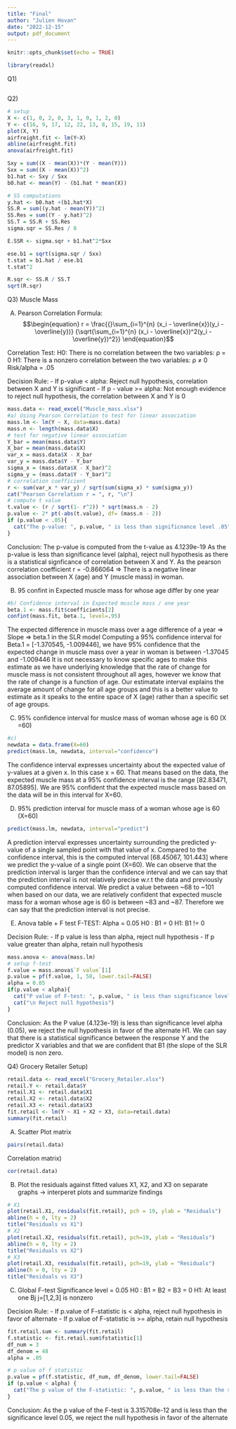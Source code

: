 ```yaml
---
title: "Final"
author: "Julien Hovan"
date: "2022-12-15"
output: pdf_document
---
```


```r
knitr::opts_chunk$set(echo = TRUE)
```
\newcommand{\ci}{\perp\!\!\!\perp}

```r
library(readxl)


```
Q1)
```r
```

Q2)
```r
# setup
X <- c(1, 0, 2, 0, 3, 1, 0, 1, 2, 0)
Y <- c(16, 9, 17, 12, 22, 13, 8, 15, 19, 11)
plot(X, Y)
airfreight.fit <- lm(Y~X)
abline(airfreight.fit)
anova(airfreight.fit)

Sxy = sum((X - mean(X))*(Y - mean(Y)))
Sxx = sum((X - mean(X))^2)
b1.hat <- Sxy / Sxx
b0.hat <- mean(Y) - (b1.hat * mean(X))

# SS computations
y.hat <- b0.hat +(b1.hat*X)
SS.R = sum((y.hat - mean(Y))^2) 
SS.Res = sum((Y - y.hat)^2)
SS.T = SS.R + SS.Res
sigma.sqr = SS.Res / 8

E.SSR <- sigma.sqr + b1.hat^2*Sxx

ese.b1 = sqrt(sigma.sqr / Sxx)
t.stat = b1.hat / ese.b1
t.stat^2

R.sqr <- SS.R / SS.T
sqrt(R.sqr)

```

Q3) Muscle Mass


A)
Pearson Correlation Formula: 
$$\begin{equation}
r = \frac{{}\sum_{i=1}^{n} (x_i - \overline{x})(y_i - \overline{y})}
{\sqrt{\sum_{i=1}^{n} (x_i - \overline{x})^2(y_i - \overline{y})^2}}
\end{equation}$$

Correlation Test:
H0: There is no correlation between the two variables: ρ = 0
H1: There is a nonzero correlation between the two variables: ρ ≠ 0
Risk/alpha = .05

Decision Rule: 
- If p-value < alpha: Reject null hypothesis, correlation between X and Y is significant
- If p - value >= alpha: Not enough evidence to reject null hypothesis, the correlation between X and Y is 0
```r
mass.data <- read_excel("Muscle_mass.xlsx")
#a) Using Pearson Correlation to test for linear association
mass.lm <- lm(Y ~ X, data=mass.data)
mass.n <- length(mass.data$X)
# test for negative linear association 
Y_bar = mean(mass.data$Y)
X_bar = mean(mass.data$X)
var_x = mass.data$X - X_bar
var_y = mass.data$Y - Y_bar
sigma_x = (mass.data$X - X_bar)^2
sigma_y = (mass.data$Y - Y_bar)^2
# correlation coefficient
r <- sum(var_x * var_y) / sqrt(sum(sigma_x) * sum(sigma_y))
cat("Pearson Correlation r = ", r, "\n")
# compute t value 
t.value <- (r / sqrt(1- r^2)) * sqrt(mass.n - 2)
p.value <- 2* pt(-abs(t.value), df= (mass.n - 2))
if (p.value < .05){
  cat("The p-value: ", p.value, " is less than significnance level .05")
}

```
Conclusion:
The p-value is computed from the t-value as 4.1239e-19
As the p-value is less than significance level (alpha), reject null hypothesis as there is a statistical signficance of correlation between X and Y. 
As the pearson correlation coefficient r = -0.866064 => There is a negative linear association between X (age) and Y (muscle mass) in woman.

B) 95 confint in Expected muscle mass for whose age differ by one year
```r
#b) Confidence interval in Expected muscle mass / one year 
beta.1 <- mass.fit$coefficients[2]
confint(mass.fit, beta.1, level=.95)
```
The expected difference in muscle mass over a age difference of a year => Slope => beta.1 in the SLR model
Computing a 95% confidence interval for Beta.1 = [-1.370545, -1.009446], we have 95% confidence that the expected change in muscle mass over a year in woman is between -1.37045 and -1.009446 
It is not necessary to know specific ages to make this estimate as we have underlying knowledge that the rate of change for muscle mass is not consistent throughout all ages, however we know that the rate of change is a function of age. Our estimatate interval explains the average amount of change for all age groups and this is a better value to estimate as it speaks to the entire space of X (age) rather than a specific set of age groups.

C) 95% confidence interval for muslce mass of woman whose age is 60 (X =60)
```r
#c) 
newdata = data.frame(X=60)
predict(mass.lm, newdata, interval="confidence")
```
The confidence interval expresses uncertainty about the expected value of y-values at a given x. In this case x = 60. That means based on the data, the expected muscle mass at a 95% confidence interval is the range [82.83471, 87.05895]. We are 95% confident that the expected muscle mass based on the data will be in this interval for X=60.

D) 95% prediction interval for muscle mass of a woman whose age is 60 (X=60)
```r
predict(mass.lm, newdata, interval="predict")
```
A prediction interval expresses uncertainty surrounding the predicted y-value of a single sampled point with that value of x. Compared to the confidence interval, this is the computed interval [68.45067, 101.443] where we predict the y-value of a single point (X=60). We can observe that the prediction interval is larger than the confidence interval and we can say that the prediction interval is not relatively precise w.r.t the data and previously computed confidence interval. We predict a value between ~68 to ~101 when based on our data, we are relatively confident that expected muscle mass for a woman whose age is 60 is between ~83 and ~87. Therefore we can say that the prediction interval is not precise.

E) Anova table + F test
F-TEST:
Alpha = 0.05
H0 : B1 = 0
H1: B1 != 0

Decision Rule: 
- If p value is less than alpha, reject null hypothesis 
- If p value greater than alpha, retain null hypothesis
```r
mass.anova <- anova(mass.lm)
# setup f-test
f.value = mass.anova$`F value`[1]
p.value = pf(f.value, 1, 58, lower.tail=FALSE)
alpha = 0.05
if(p.value < alpha){
  cat("P value of F-test: ", p.value, " is less than significance level (alpha")
  cat("\n Reject null hypothesis")
}
```
Conclusion: As the P value (4.123e-19) is less than significance level alpha (0.05), we reject the null hypothesis in favor of the alternate H1. We can say that there is a statistical significance between the response Y and the predictor X variables and that we are confident that B1 (the slope of the SLR model) is non zero.

Q4) Grocery Retailer
Setup)
```r
retail.data <- read_excel("Grocery_Retailer.xlsx")
retail.Y <- retail.data$Y
retail.X1 <- retail.data$X1
retail.X2 <- retail.data$X2
retail.X3 <- retail.data$X3
fit.retail <- lm(Y ~ X1 + X2 + X3, data=retail.data)
summary(fit.retail)
```
A) 
Scatter Plot matrix
```r
pairs(retail.data)
```
Correlation matrix)
```r
cor(retail.data)
```
B)
Plot the residuals against fitted values X1, X2, and X3 on separate graphs -> interperet plots and summarize findings
```r
# X1
plot(retail.X1, residuals(fit.retail), pch = 19, ylab = "Residuals")
abline(h = 0, lty = 2)
title("Residuals vs X1")
# X2
plot(retail.X2, residuals(fit.retail), pch=19, ylab = "Residuals")
abline(h = 0, lty = 2)
title("Residuals vs X2")
# X3
plot(retail.X3, residuals(fit.retail), pch=19, ylab = "Residuals")
abline(h = 0, lty = 2)
title("Residuals vs X3")
```
C) Global F-test
Significance level = 0.05
H0 : B1 = B2 = B3 = 0
H1: At least one Bj j=[1,2,3] is nonzero

Decision Rule:
- If p.value of F-statistic is < alpha, reject null hypothesis in favor of alternate
- If p.value of F-statistic is >= alpha, retain null hypothesis
```r
fit.retail.sum <- summary(fit.retail)
f.statistic <- fit.retail.sum$fstatistic[1]
df_num = 3 
df_denom = 48
alpha = .05

# p value of f statistic
p.value = pf(f.statistic, df_num, df_denom, lower.tail=FALSE)
if (p.value < alpha) {
  cat("The p value of the F-statistic: ", p.value, " is less than the significance level" , alpha)
}

```
Conclusion:
As the p value of the F-test is 3.315708e-12 and is less than the significance level 0.05, we reject the null hypothesis in favor of the alternate






